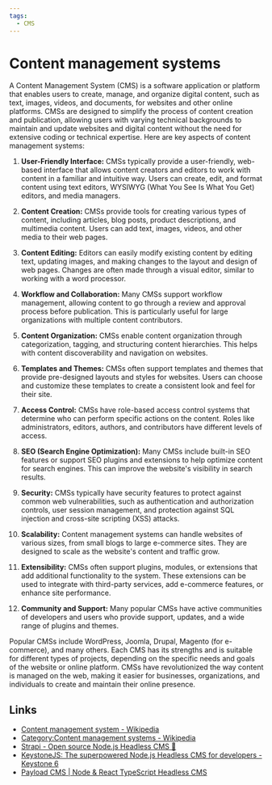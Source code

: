 ```yaml
---
tags:
  - CMS
---
```


# Content management systems

A Content Management System (CMS) is a software application or platform that enables users to create, manage, and organize digital content, such as text, images, videos, and documents, for websites and other online platforms. CMSs are designed to simplify the process of content creation and publication, allowing users with varying technical backgrounds to maintain and update websites and digital content without the need for extensive coding or technical expertise. Here are key aspects of content management systems:

1. **User-Friendly Interface:** CMSs typically provide a user-friendly, web-based interface that allows content creators and editors to work with content in a familiar and intuitive way. Users can create, edit, and format content using text editors, WYSIWYG (What You See Is What You Get) editors, and media managers.

2. **Content Creation:** CMSs provide tools for creating various types of content, including articles, blog posts, product descriptions, and multimedia content. Users can add text, images, videos, and other media to their web pages.

3. **Content Editing:** Editors can easily modify existing content by editing text, updating images, and making changes to the layout and design of web pages. Changes are often made through a visual editor, similar to working with a word processor.

4. **Workflow and Collaboration:** Many CMSs support workflow management, allowing content to go through a review and approval process before publication. This is particularly useful for large organizations with multiple content contributors.

5. **Content Organization:** CMSs enable content organization through categorization, tagging, and structuring content hierarchies. This helps with content discoverability and navigation on websites.

6. **Templates and Themes:** CMSs often support templates and themes that provide pre-designed layouts and styles for websites. Users can choose and customize these templates to create a consistent look and feel for their site.

7. **Access Control:** CMSs have role-based access control systems that determine who can perform specific actions on the content. Roles like administrators, editors, authors, and contributors have different levels of access.

8. **SEO (Search Engine Optimization):** Many CMSs include built-in SEO features or support SEO plugins and extensions to help optimize content for search engines. This can improve the website's visibility in search results.

9. **Security:** CMSs typically have security features to protect against common web vulnerabilities, such as authentication and authorization controls, user session management, and protection against SQL injection and cross-site scripting (XSS) attacks.

10. **Scalability:** Content management systems can handle websites of various sizes, from small blogs to large e-commerce sites. They are designed to scale as the website's content and traffic grow.

11. **Extensibility:** CMSs often support plugins, modules, or extensions that add additional functionality to the system. These extensions can be used to integrate with third-party services, add e-commerce features, or enhance site performance.

12. **Community and Support:** Many popular CMSs have active communities of developers and users who provide support, updates, and a wide range of plugins and themes.

Popular CMSs include WordPress, Joomla, Drupal, Magento (for e-commerce), and many others. Each CMS has its strengths and is suitable for different types of projects, depending on the specific needs and goals of the website or online platform. CMSs have revolutionized the way content is managed on the web, making it easier for businesses, organizations, and individuals to create and maintain their online presence.

## Links

- [Content management system - Wikipedia](https://en.wikipedia.org/wiki/Content_management_system)
- [Category:Content management systems - Wikipedia](https://en.wikipedia.org/wiki/Category:Content_management_systems)
- [Strapi - Open source Node.js Headless CMS 🚀](https://strapi.io/)
- [KeystoneJS: The superpowered Node.js Headless CMS for developers - Keystone 6](https://keystonejs.com/)
- [Payload CMS | Node & React TypeScript Headless CMS](https://payloadcms.com/)
